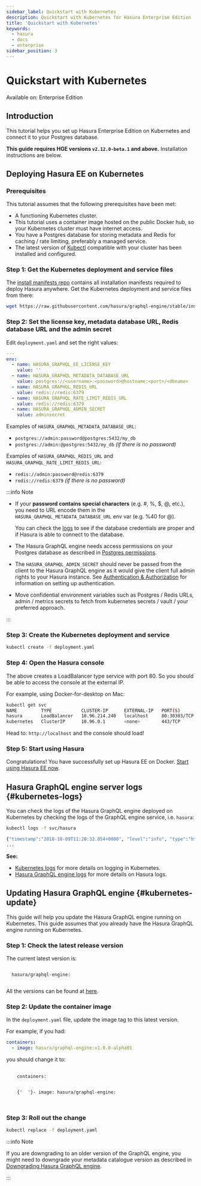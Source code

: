 ```yaml
---
sidebar_label: Quickstart with Kubernetes
description: Quickstart with Kubernetes for Hasura Enterprise Edition
title: 'Quickstart with Kubernetes'
keywords:
  - hasura
  - docs
  - enterprise
sidebar_position: 3
---
```



# Quickstart with Kubernetes

<div className='badge badge--primary heading-badge'>Available on: Enterprise Edition</div>

## Introduction

This tutorial helps you set up Hasura Enterprise Edition on Kubernetes and connect it to your Postgres database.

**This guide requires HGE versions `v2.12.0-beta.1` and above.** Installation instructions are below.

## Deploying Hasura EE on Kubernetes

### Prerequisites

This tutorial assumes that the following prerequisites have been met:

- A functioning Kubernetes cluster.
- This tutorial uses a container image hosted on the public Docker hub, so your Kubernetes cluster must have internet
  access.
- You have a Postgres database for storing metadata and Redis for caching / rate limiting, preferably a managed service.
- The latest version of [Kubectl](https://kubernetes.io/docs/tasks/tools/#kubectl) compatible with your cluster has been
  installed and configured.

### Step 1: Get the Kubernetes deployment and service files

The [install manifests repo](https://github.com/hasura/graphql-engine/tree/master/install-manifests) contains all
installation manifests required to deploy Hasura anywhere. Get the Kubernetes deployment and service files from there:

```bash
wget https://raw.githubusercontent.com/hasura/graphql-engine/stable/install-manifests/enterprise/kubernetes/deployment.yaml
```

### Step 2: Set the license key, metadata database URL, Redis database URL and the admin secret

Edit `deployment.yaml` and set the right values:

```yaml {4,6,8,10,12}
---
env:
  - name: HASURA_GRAPHQL_EE_LICENSE_KEY
    value: ''
  - name: HASURA_GRAPHQL_METADATA_DATABASE_URL
    value: postgres://<username>:<password>@hostname:<port>/<dbname>
  - name: HASURA_GRAPHQL_REDIS_URL
    value: redis://redis:6379
  - name: HASURA_GRAPHQL_RATE_LIMIT_REDIS_URL
    value: redis://redis:6379
  - name: HASURA_GRAPHQL_ADMIN_SECRET
    value: adminsecret
```

Examples of `HASURA_GRAPHQL_METADATA_DATABASE_URL`:

- `postgres://admin:password@postgres:5432/my_db`
- `postgres://admin:@postgres:5432/my_db` _(if there is no password)_

Examples of `HASURA_GRAPHQL_REDIS_URL` and `HASURA_GRAPHQL_RATE_LIMIT_REDIS_URL`:

- `redis://admin:password@redis:6379`
- `redis://redis:6379` _(if there is no password)_

:::info Note

- If your **password contains special characters** (e.g. #, %, $, @, etc.), you need to URL encode them in the
  `HASURA_GRAPHQL_METADATA_DATABASE_URL` env var (e.g. %40 for @).

  You can check the [logs](#kubernetes-logs) to see if the database credentials are proper and if Hasura is able to
  connect to the database.

- The Hasura GraphQL engine needs access permissions on your Postgres database as described in
  [Postgres permissions](/deployment/postgres-requirements.mdx#postgres-permissions).

- The `HASURA_GRAPHQL_ADMIN_SECRET` should never be passed from the client to the Hasura GraphQL engine as it would give
  the client full admin rights to your Hasura instance. See [Authentication & Authorization](/auth/index.mdx) for
  information on setting up authentication.

- Move confidential environment variables such as Postgres / Redis URLs, admin / metrics secrets to fetch from
  kubernetes secrets / vault / your preferred approach.

:::

### Step 3: Create the Kubernetes deployment and service

```bash
kubectl create -f deployment.yaml
```

### Step 4: Open the Hasura console

The above creates a LoadBalancer type service with port 80. So you should be able to access the console at the external
IP.

For example, using Docker-for-desktop on Mac:

```bash
kubectl get svc
NAME         TYPE           CLUSTER-IP      EXTERNAL-IP   PORT(S)        AGE
hasura       LoadBalancer   10.96.214.240   localhost     80:30303/TCP   4m
kubernetes   ClusterIP      10.96.0.1       <none>        443/TCP        8m
```

Head to: `http://localhost` and the console should load!

### Step 5: Start using Hasura

Congratulations! You have successfully set up Hasura EE on Docker.
[Start using Hasura EE now](/start-using-hasura-ee.mdx).

## Hasura GraphQL engine server logs {#kubernetes-logs}

You can check the logs of the Hasura GraphQL engine deployed on Kubernetes by checking the logs of the GraphQL engine
service, i.e. `hasura`:

```bash
kubectl logs -f svc/hasura

{"timestamp":"2018-10-09T11:20:32.054+0000", "level":"info", "type":"http-log", "detail":{"status":200, "query_hash":"01640c6dd131826cff44308111ed40d7fbd1cbed", "http_version":"HTTP/1.1", "query_execution_time":3.0177627e-2, "request_id":null, "url":"/v1/graphql", "user":{"x-hasura-role":"admin"}, "ip":"127.0.0.1", "response_size":209329, "method":"POST", "detail":null}}
...
```

**See:**

- [Kubernetes logs](https://kubernetes.io/docs/concepts/cluster-administration/logging) for more details on logging in
  Kubernetes.
- [Hasura GraphQL engine logs](/deployment/logging.mdx) for more details on Hasura logs.

## Updating Hasura GraphQL engine {#kubernetes-update}

This guide will help you update the Hasura GraphQL engine running on Kubernetes. This guide assumes that you already
have the Hasura GraphQL engine running on Kubernetes.

### Step 1: Check the latest release version

The current latest version is:

<code>
  hasura/graphql-engine:
  <LatestRelease />
</code>

All the versions can be found at [here](https://github.com/hasura/graphql-engine/releases).

### Step 2: Update the container image

In the `deployment.yaml` file, update the image tag to this latest version.

For example, if you had:

```yaml
containers:
  - image: hasura/graphql-engine:v1.0.0-alpha01
```

you should change it to:

<pre>
  <code>
    containers:
    <br />
    {'  '}- image: hasura/graphql-engine:
    <LatestRelease />
  </code>
</pre>

### Step 3: Roll out the change

```bash
kubectl replace -f deployment.yaml
```

:::info Note

If you are downgrading to an older version of the GraphQL engine, you might need to downgrade your metadata catalogue
version as described in [Downgrading Hasura GraphQL engine](/deployment/downgrading.mdx).

:::
